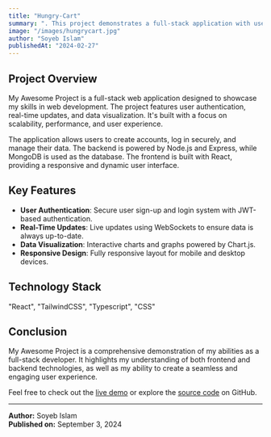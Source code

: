 ```yaml
---
title: "Hungry-Cart"
summary: ". This project demonstrates a full-stack application with user authentication, data visualization, and real-time features."
image: "/images/hungrycart.jpg"
author: "Soyeb Islam"
publishedAt: "2024-02-27"
---
```


## Project Overview

My Awesome Project is a full-stack web application designed to showcase my skills in web development. The project features user authentication, real-time updates, and data visualization. It's built with a focus on scalability, performance, and user experience.

The application allows users to create accounts, log in securely, and manage their data. The backend is powered by Node.js and Express, while MongoDB is used as the database. The frontend is built with React, providing a responsive and dynamic user interface.

## Key Features

- **User Authentication**: Secure user sign-up and login system with JWT-based authentication.
- **Real-Time Updates**: Live updates using WebSockets to ensure data is always up-to-date.
- **Data Visualization**: Interactive charts and graphs powered by Chart.js.
- **Responsive Design**: Fully responsive layout for mobile and desktop devices.

## Technology Stack

"React", "TailwindCSS", "Typescript", "CSS"

## Conclusion

My Awesome Project is a comprehensive demonstration of my abilities as a full-stack developer. It highlights my understanding of both frontend and backend technologies, as well as my ability to create a seamless and engaging user experience.

Feel free to check out the [live demo](https://myawesomeproject.com) or explore the [source code](https://github.com/username/my-awesome-project) on GitHub.

---

**Author:** Soyeb Islam  
**Published on:** September 3, 2024

